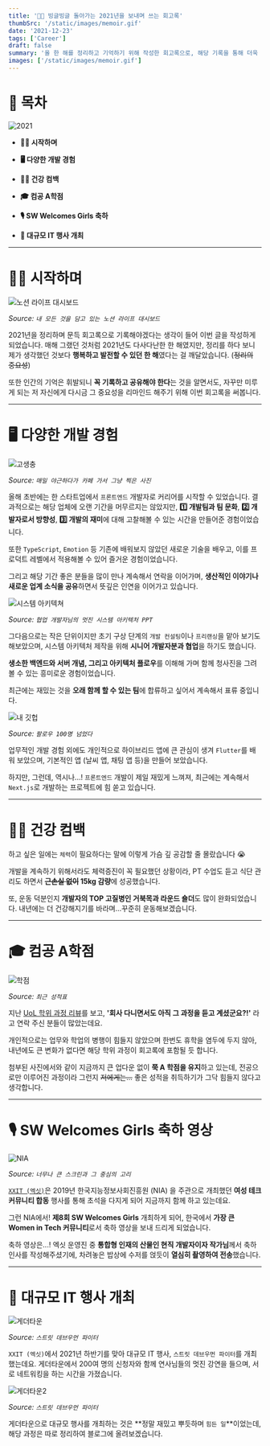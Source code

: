 ```yaml
---
title: '😵‍💫 빙글빙글 돌아가는 2021년을 보내며 쓰는 회고록'
thumbSrc: '/static/images/memoir.gif'
date: '2021-12-23'
tags: ['Career']
draft: false
summary: '올 한 해를 정리하고 기억하기 위해 작성한 회고록으로, 해당 기록을 통해 더욱 성장하고자 합니다.'
images: ['/static/images/memoir.gif']
---
```


# 📌 목차

![2021](/static/images/memoir.gif)

- **💁🏻 시작하며**

- **🖥️ 다양한 개발 경험**

- **🏃🏻 건강 컴백**

- **🎓 컴공 A학점**

- **🎙️ SW Welcomes Girls 축하**

- **🥳 대규모 IT 행사 개최**

---

# 💁🏻 시작하며

![노션 라이프 대시보드](/static/images/life-dashboard.png)

_Source: `내 모든 것을 담고 있는 노션 라이프 대시보드`_

2021년을 정리하며 문득 회고록으로 기록해야겠다는 생각이 들어 이번 글을 작성하게 되었습니다. 매해 그랬던 것처럼 2021년도 다사다난한 한 해였지만, 정리를 하다 보니 제가 생각했던 것보다 **행복하고 발전할 수 있던 한 해**였다는 걸 깨달았습니다. (~~정리의 중요성~~)

또한 인간의 기억은 휘발되니 **꼭 기록하고 공유해야 한다**는 것을 알면서도, 자꾸만 미루게 되는 저 자신에게 다시금 그 중요성을 리마인드 해주기 위해 이번 회고록을 써봅니다.

---

# 🖥️ 다양한 개발 경험

![고생충](/static/images/paragoite.png)

_Source: `매일 야근하다가 카페 가서 그냥 찍은 사진`_

올해 초반에는 한 스타트업에서 `프론트엔드` 개발자로 커리어를 시작할 수 있었습니다. 결과적으로는 해당 업체에 오랜 기간을 머무르지는 않았지만, **1️⃣ 개발팀과 팀 문화**, **2️⃣ 개발자로서 방향성**, **3️⃣ 개발의 재미**에 대해 고찰해볼 수 있는 시간을 만들어준 경험이었습니다.

또한 `TypeScript`, `Emotion` 등 기존에 배워보지 않았던 새로운 기술을 배우고, 이를 프로덕트 레벨에서 적용해볼 수 있어 즐거운 경험이었습니다.

그리고 해당 기간 좋은 분들을 많이 만나 계속해서 연락을 이어가며, **생산적인 이야기나 새로운 업계 소식을 공유**하면서 뜻깊은 인연을 이어가고 있습니다.

![시스템 아키텍쳐](/static/images/architecture-ppt.png)

_Source: `협업 개발자님의 멋진 시스템 아키텍처 PPT`_

그다음으로는 작은 단위이지만 초기 구상 단계의 `개발 컨설팅`이나 `프리랜싱`을 맡아 보기도 해보았으며, 시스템 아키텍처 제작을 위해 **시니어 개발자분과 협업**을 하기도 했습니다.

**생소한 백엔드와 서버 개념, 그리고 아키텍처 플로우**를 이해해 가며 함께 청사진을 그려볼 수 있는 흥미로운 경험이었습니다.

최근에는 재밌는 것을 **오래 함께 할 수 있는 팀**에 합류하고 싶어서 계속해서 표류 중입니다.

![내 깃헙](/static/images/my-github.png)

_Source: `팔로우 100명 넘었다`_

업무적인 개발 경험 외에도 개인적으로 하이브리드 앱에 큰 관심이 생겨 `Flutter`를 배워 보았으며, 기본적인 앱 (날씨 앱, 채팅 앱 등)을 만들어 보았습니다.

하지만, 그런데, 역시나...! `프론트엔드` 개발이 제일 재밌게 느껴져, 최근에는 계속해서 `Next.js`로 개발하는 프로젝트에 힘 쏟고 있습니다.

---

# 🏃🏻 건강 컴백

하고 싶은 일에는 `체력`이 필요하다는 말에 이렇게 가슴 깊 공감할 줄 몰랐습니다 😭

개발을 계속하기 위해서라도 체력증진이 꼭 필요했던 상황이라, PT 수업도 듣고 식단 관리도 하면서 **~~근손실 없이~~ 15kg 감량**에 성공했습니다.

또, 운동 덕분인지 **개발자의 TOP 고질병인 거북목과 라운드 숄더**도 많이 완화되었습니다. 내년에는 더 건강해지기를 바라며...꾸준히 운동해보겠습니다.

---

# 🎓 컴공 A학점

![학점](/static/images/uol-grade.png)

_Source: `최근 성적표`_

지난 [UoL 학위 과정 리뷰](https://www.golee.tech/blog/uol-review)를 보고, **'회사 다니면서도 아직 그 과정을 듣고 계셨군요?!'** 라고 연락 주신 분들이 많았는데요.

개인적으로는 업무와 학업의 병행이 힘들지 않았으며 한번도 휴학을 염두에 두지 않아, 내년에도 큰 변화가 없다면 해당 학위 과정이 회고록에 포함될 듯 합니다.

첨부된 사진에서와 같이 지금까지 큰 업다운 없이 **쭉 A 학점을 유지**하고 있는데, 전공으로만 이루어진 과정이라 그런지 ~~저에게는...~~ 좋은 성적을 취득하기가 그닥 힘들지 않다고 생각합니다.

---

# 🎙️ SW Welcomes Girls 축하 영상

![NIA](/static/images/nia-vid.png)

_Source: `너무나 큰 스크린과 그 중심의 고리`_

[`XXIT (엑싯)`](https://www.instagram.com/xxit.official/)은 2019년 한국지능정보사회진흥원 (NIA) 을 주관으로 개최했던 **여성 테크 커뮤니티 합동** 행사를 통해 초석을 다지게 되어 지금까지 함께 하고 있는데요.

그런 NIA에서! **제8회 SW Welcomes Girls** 개최하게 되어, 한국에서 **가장 큰 Women in Tech 커뮤니티**로서 축하 영상을 보내 드리게 되었습니다.

축하 영상은...! 엑싯 운영진 중 **통합형 인재의 산물인 현직 개발자이자 작가님**께서 축하 인사를 작성해주셨기에, 차려놓은 밥상에 수저를 얹듯이 **열심히 촬영하여 전송**했습니다.

---

# 🥳 대규모 IT 행사 개최

![게더타운](/static/images/sdf.png)

_Source: `스트릿 데브우먼 파이터`_

`XXIT (엑싯)`에서 2021년 하반기를 맞아 대규모 IT 행사, `스트릿 데브우먼 파이터`를 개최했는데요. 게더타운에서 200여 명의 신청자와 함께 연사님들의 멋진 강연을 들으며, 서로 네트워킹을 하는 시간을 가졌습니다.

![게더타운2](/static/images/sdf2.png)

_Source: `스트릿 데브우먼 파이터`_

게더타운으로 대규모 행사를 개최하는 것은 **정말 재밌고 뿌듯하며 `힘든 일`**이었는데, 해당 과정은 따로 정리하여 블로그에 올려보겠습니다.
